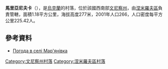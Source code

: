 {{coord|49|1|31|N|29|2|59|E|scale:30000|display=title}}

'''馬里亞尼夫卡'''（{{lang-uk|Мар'янівка}}），是[[烏克蘭|烏克蘭]]的村落，位於該國西南部[[文尼察州|文尼察州]]，由[[涅米羅夫區|涅米羅夫區]]負責管轄，面積1.18平方公里，海拔高度277米，2001年人口266，人口密度每平方公里225.42人。

==參考資料==
* [http://weather.in.ua/ua/vinnickaja/15016 Погода в селі Мар'янівка] {{Wayback|url=http://weather.in.ua/ua/vinnickaja/15016 |date=20111220074613 }}

[[Category:文尼察州村落|Category:文尼察州村落]]
[[Category:涅米羅夫區村落|Category:涅米羅夫區村落]]


{{Vinnytsia-geo-stub}}